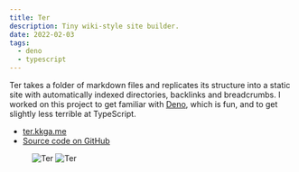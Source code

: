 ```yaml
---
title: Ter
description: Tiny wiki-style site builder.
date: 2022-02-03
tags:
  - deno
  - typescript
---
```



Ter takes a folder of markdown files and replicates its structure into a static
site with automatically indexed directories, backlinks and breadcrumbs. I worked
on this project to get familiar with [Deno](https://deno.land), which is fun,
and to get slightly less terrible at TypeScript.

<ul class="aside">
  <li>
    <a rel="external" target="_blank" href="https://ter.kkga.me">
      ter.kkga.me
    </a>
  </li>
  <li>
    <a rel="external" target="_blank" href="https://github.com/kkga/ter">
      Source code on GitHub
    </a>
  </li>
</ul>

<figure class="breakout grid grid-cols-2 gap-8 *:col-auto">
  <Image src={ter1} alt="Ter" />
  <Image src={ter2} alt="Ter" />
</figure>
